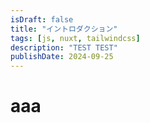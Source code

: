 ---
isDraft: false
title: "イントロダクション"
tags: [js, nuxt, tailwindcss]
description: "TEST TEST"
publishDate: 2024-09-25
---

# aaa